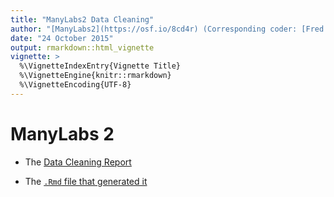 ```yaml
---
title: "ManyLabs2 Data Cleaning"
author: "[ManyLabs2](https://osf.io/8cd4r) (Corresponding coder: [Fred Hasselman](https://osf.io/ujgs6/))"
date: "24 October 2015"
output: rmarkdown::html_vignette
vignette: >
  %\VignetteIndexEntry{Vignette Title}
  %\VignetteEngine{knitr::rmarkdown}
  %\VignetteEncoding{UTF-8}
---
```



# ManyLabs 2  

* The [Data Cleaning Report](http://fredhasselman.com/other/ML2/ML2_data_cleaning.html) 

* The [`.Rmd` file that generated it](https://raw.githubusercontent.com/ManyLabsOpenScience/manylabRs/master/inst/ML2_data_cleaning.Rmd)